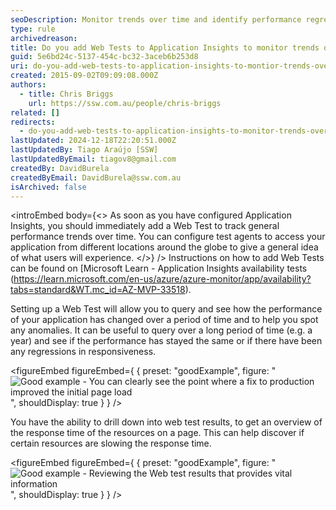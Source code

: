 ```yaml
---
seoDescription: Monitor trends over time and identify performance regressions with Application Insights web tests, tracking general performance from different locations worldwide.
type: rule
archivedreason:
title: Do you add Web Tests to Application Insights to monitor trends over time?
guid: 5e6bd24c-5137-454c-bc32-3aceb6b253d8
uri: do-you-add-web-tests-to-application-insights-to-montior-trends-over-time
created: 2015-09-02T09:09:08.000Z
authors:
  - title: Chris Briggs
    url: https://ssw.com.au/people/chris-briggs
related: []
redirects:
  - do-you-add-web-tests-to-application-insights-to-monitor-trends-over-time
lastUpdated: 2024-12-18T22:20:51.000Z
lastUpdatedBy: Tiago Araújo [SSW]
lastUpdatedByEmail: tiagov8@gmail.com
createdBy: DavidBurela
createdByEmail: DavidBurela@ssw.com.au
isArchived: false
---
```


<introEmbed
  body={<>
As soon as you have configured Application Insights, you should immediately add a Web Test to track general performance trends over time. You can configure test agents to access your application from different locations around the globe to give a general idea of what users will experience.
  </>}
/>
Instructions on how to add Web Tests can be found on [Microsoft Learn - Application Insights availability tests
(https://learn.microsoft.com/en-us/azure/azure-monitor/app/availability?tabs=standard&WT.mc_id=AZ-MVP-33518).

Setting up a Web Test will allow you to query and see how the performance of your application has changed over a period of time and to help you spot any anomalies. It can be useful to query over a long period of time (e.g. a year) and see if the performance has stayed the same or if there have been any regressions in responsiveness.

<figureEmbed figureEmbed={ {
  preset: "goodExample",
  figure: "![Good example - You can clearly see the point where a fix to production improved the initial page load](/uploads/rules/do-you-add-web-tests-to-application-insights-to-montior-trends-over-time/App-Insights-Web-Test.png)",
  shouldDisplay: true
} } />


You have the ability to drill down into web test results, to get an overview of the response time of the resources on a page. This can help discover if certain resources are slowing the response time.

<figureEmbed figureEmbed={ {
  preset: "goodExample",
  figure: "![Good example - Reviewing the Web test results that provides vital information](/uploads/rules/do-you-add-web-tests-to-application-insights-to-montior-trends-over-time/App-Insights-Web-Test-drilldown.png)",
  shouldDisplay: true
} } />
